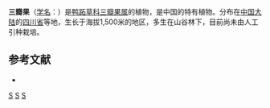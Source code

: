 {{Speciesbox
| taxon = Tricarpelema chinense
| binomial_authority = Hong
}}

'''三瓣果'''（[[学名|学名]]：{{lang|la|''Tricarpelema chinense''}}）是[[鸭跖草科|鸭跖草科]][[三瓣果属|三瓣果属]]的植物，是中国的特有植物。分布在[[中国大陆|中国大陆]]的[[四川省|四川省]]等地，生长于海拔1,500米的地区，多生在山谷林下，目前尚未由人工引种栽培。

== 参考文献 ==
<div class="references-small">
* {{cite web| url =http://www.bioinfo.cn/db05/KmzwSpecies.php?action=view&id=3221| title =三瓣果| work =《中国高等植物数据库全库》| publisher =中国科学院微生物研究所| author =昆明植物研究所| accessdate =2009-02-24| deadurl =yes| archiveurl =https://web.archive.org/web/20160305003442/http://www.bioinfo.cn/db05/KmzwSpecies.php?action=view&id=3221| archivedate =2016-03-05}}
</div>
{{Taxonbar|from=Q10866478}}

[[Category:三瓣果属|S]]
[[Category:中國特有植物|S]]
[[Category:四川植物|S]]